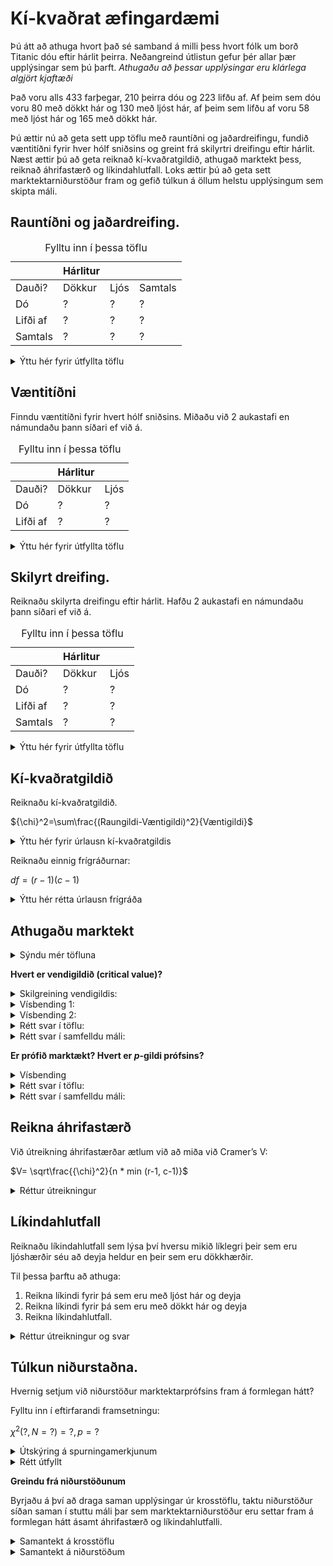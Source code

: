 # Kí-kvaðrat æfingardæmi

Þú átt að athuga hvort það sé samband á milli þess hvort fólk um borð Titanic dóu eftir hárlit þeirra. Neðangreind útlistun gefur þér allar þær upplýsingar sem þú þarft. *Athugaðu að þessar upplýsingar eru klárlega algjört kjaftæði*

Það voru alls 433 farþegar, 210 þeirra dóu og 223 lifðu af. Af þeim sem dóu voru 80 með dökkt hár og 130 með ljóst hár, af þeim sem lifðu af voru 58 með ljóst hár og 165 með dökkt hár.

Þú ættir nú að geta sett upp töflu með rauntíðni og jaðardreifingu, fundið væntitíðni fyrir hver hólf sniðsins og greint frá skilyrtri dreifingu eftir hárlit. Næst ættir þú að geta reiknað kí-kvaðratgildið, athugað marktekt þess, reiknað áhrifastærð og líkindahlutfall. Loks ættir þú að geta sett marktektarniðurstöður fram og gefið túlkun á öllum helstu upplýsingum sem skipta máli.

## Rauntíðni og jaðardreifing.

|          | Hárlitur |      |         |
|----------|----------|------|---------|
| Dauði?   | Dökkur   | Ljós | Samtals |
| Dó       | ?        | ?    | ?       |
| Lifði af | ?        | ?    | ?       |
| Samtals  | ?        | ?    | ?       |

: Fylltu inn í þessa töflu

<details>

<summary>Ýttu hér fyrir útfyllta töflu</summary>

|          | Hárlitur |      |         |
|----------|----------|------|---------|
| Dauði?   | Dökkur   | Ljós | Samtals |
| Dó       | 80       | 130  | 210     |
| Lifði af | 165      | 58   | 233     |
| Samtals  | 245      | 188  | 433     |

</details>

## Væntitíðni

Finndu væntitíðni fyrir hvert hólf sniðsins. Miðaðu við 2 aukastafi en námundaðu þann síðari ef við á.

|          | Hárlitur |      |
|----------|----------|------|
| Dauði?   | Dökkur   | Ljós |
| Dó       | ?        | ?    |
| Lifði af | ?        | ?    |

: Fylltu inn í þessa töflu

<details>

<summary>Ýttu hér fyrir útfyllta töflu</summary>

|          | Hárlitur |       |
|----------|----------|-------|
| Dauði?   | Dökkur   | Ljós  |
| Dó       | 118,82   | 91,18 |
| Lifði af | 126,18   | 96,82 |

</details>

## Skilyrt dreifing.

Reiknaðu skilyrta dreifingu eftir hárlit. Hafðu 2 aukastafi en námundaðu þann síðari ef við á.

|          | Hárlitur |      |
|----------|----------|------|
| Dauði?   | Dökkur   | Ljós |
| Dó       | ?        | ?    |
| Lifði af | ?        | ?    |
| Samtals  | ?        | ?    |

: Fylltu inn í þessa töflu

<details>

<summary>Ýttu hér fyrir útfyllta töflu</summary>

|          | Hárlitur |        |
|----------|----------|--------|
| Dauði?   | Dökkur   | Ljós   |
| Dó       | 32,65%   | 69,15% |
| Lifði af | 67,35%   | 30,85% |
| Samtals  | 100%     | 100%   |

</details>

## Kí-kvaðratgildið

Reiknaðu kí-kvaðratgildið.

${\chi}^2=\sum\frac{(Raungildi-Væntigildi)^2}{Væntigildi}$

<details>

<summary>Ýttu hér fyrir úrlausn kí-kvaðratgildis</summary>

${\chi}^2 = \frac{(80 - 118,82)^2}{118,82} + \frac{(130 - 91,18)^2}{91,18} + \frac{(165 - 126,18)^2}{126,18} + \frac{(58 - 96,82)^2}{96,82}$

${\chi}^2 = 12,68 + 16,53 + 11,95 + 15,56$

${\chi}^2 = 56,72$

</details>

Reiknaðu einnig frígráðurnar:

$df = (r-1)(c-1)$

<details>

<summary>Ýttu hér rétta úrlausn frígráða</summary>

$df = (2-1)(2-1)$

$df = 1*1$

$df = 1$

</details>

## Athugaðu marktekt

<details>

<summary>Sýndu mér töfluna</summary>

![](images/image-2144503272.png)

</details>

**Hvert er vendigildið (critical value)?**

<details>

<summary>Skilgreining vendigildis:</summary>

Vendigildi gefur okkur hvað kí-kvaðratgildi þyrfti að lágmarki að vera til að niðurstaða yrði marktæk.

</details>

<details>

<summary>Vísbending 1:</summary>

Þú þarf að vera með frígráður og $\alpha$ til að finna vendigildið.

</details>

<details>

<summary>Vísbending 2:</summary>

Við miðum við ${\alpha}=0,05$ og ${df}=1$

</details>

<details>

<summary>Rétt svar í töflu:</summary>

![](images/image-490270489.png)

</details>

<details>

<summary>Rétt svar í samfelldu máli:</summary>

Kí-kvaðratgildi okkar þyrfti að vera yfir 3,84 til að reynast marktækt.

</details>

**Er prófið marktækt? Hvert er *p*-gildi prófsins?**

<details>

<summary>Vísbending</summary>

þú þarft að vera með frígráður og kí-kvaðratgildi til að finna nákvæmara *p*-gildið

</details>

<details>

<summary>Rétt svar í töflu:</summary>

![](images/image-580783024.png)

</details>

<details>

<summary>Rétt svar í samfelldu máli:</summary>

Já, kí-kvaðratgildið reynist marktækt. Miðað við ${df}=1$ og ${\alpha}=0,05$ þá þyrfti prófstærð okkar að vera 3,84 til að ná marktekt. Kí-kvaðratgildi reyndist hér 56,72 sem liggur utan töflunar, samsvarandi *p*-gildi yrði því undir 0,0005, eða p \<0,001.

</details>

## Reikna áhrifastærð

Við útreikning áhrifastærðar ætlum við að miða við Cramer's V:

$V= \sqrt\frac{{\chi}^2}{n * min (r-1, c-1)}$

<details>

<summary>Réttur útreikningur</summary>

$V= \sqrt\frac{56,72}{433 * 1}$

$V= \sqrt\frac{56,72}{433 * 1}$

$V= \sqrt{0,13099}$

$V= 0,36192$

</details>

## Líkindahlutfall

Reiknaðu líkindahlutfall sem lýsa því hversu mikið líklegri þeir sem eru ljóshærðir séu að deyja heldur en þeir sem eru dökkhærðir.

Til þessa þarftu að athuga:

1.  Reikna líkindi fyrir þá sem eru með ljóst hár og deyja
2.  Reikna líkindi fyrir þá sem eru með dökkt hár og deyja
3.  Reikna líkindahlutfall.

<details>

<summary>Réttur útreikningur og svar</summary>

$Odds_{ljóshærðir sem deyja} = \frac{130}{58} = 2,24$

$Odds_{dökkhærðir sem deyja} = \frac{80}{165} = 0,48$

$OddsRatio = \frac{Odds_{ljóshærðir sem deyja}}{Odds_{dökkhærðir sem deyja}} = \frac{2,24}{0,48} = 4,6$

Þeir sem eru með ljóst hár eru 4,6x líklegri til að deyja.

</details>

## Túlkun niðurstaðna.

Hvernig setjum við niðurstöður marktektarprófsins fram á formlegan hátt?

Fylltu inn í eftirfarandi framsetningu:

${\chi}^2 (?, N = ?) = ?, p = ?$

<details>

<summary>Útskýring á spurningamerkjunum</summary>

${\chi}^2 (df, N = fjöldi) = {\chi}^2, p = p-gildi$

</details>

<details>

<summary>Rétt útfyllt</summary>

${\chi}^2 (1, N = 433) = 56,72, p < 0,001$

</details>

**Greindu frá niðurstöðunum**

Byrjaðu á því að draga saman upplýsingar úr krosstöflu, taktu niðurstöður síðan saman í stuttu máli þar sem marktektarniðurstöður eru settar fram á formlegan hátt ásamt áhrifastærð og líkindahlutfalli.

<details>

<summary>Samantekt á krosstöflu</summary>

Alls 210 farþegar dóu (48,5% allra farþega) og af þessum voru 130 ljóshærð (62% af heild þeirra sem dóu) og 80 dökkhærðir (38% af heild þeirra sem dóu). Aðrir 233 farþegar dóu ekki (54% af heildinni) og af þeim voru 58 ljóshærðir (25% af heild þeirra sem dóu ekki) og 165 voru dökkhærð (71% af heild þeirra sem dóu ekki). Af þeim sem voru ljóshærðir þá voru 69% sem dóu og 31% sem dóu ekki. Af þeim sem voru dökkhærðir voru 33% sem dóu á móti 67% sem dóu ekki. Ljóshærðir dóu frekar samanborið við dökkhærða.

</details>

<details>

<summary>Samantekt á niðurstöðum</summary>

Marktækt samband var á milli hárlitar farþega um borð Titanic og hvort þau dóu, ${\chi}^2 (1, N = 433) = 56,72, p < 0,001$. Áhrif hárlitar voru miðlungssterk, Cramer's V = 0,36 en líkindahlutfallið var 4,6 þar sem ljóshærðir voru 4,6x líklegri til að deyja heldur en dökkhærðir.

</details>
